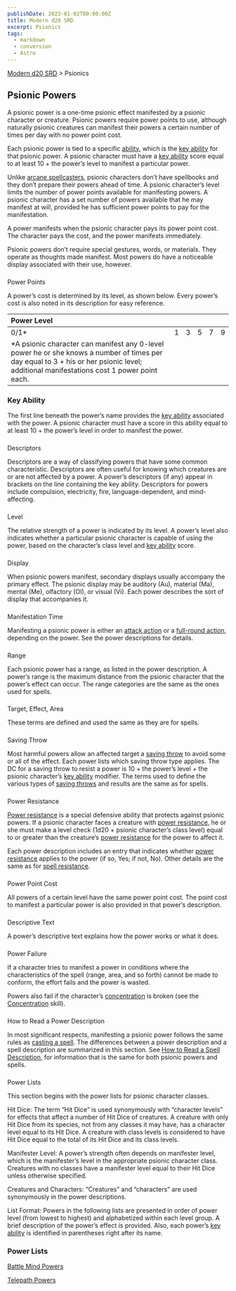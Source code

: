 ```yaml
---
publishDate: 2023-01-02T00:00:00Z
title: Modern d20 SRD
excerpt: Psionics
tags:
  - markdown
  - conversion
  - Astro
---
```


[Modern d20 SRD](/#modernD20) > Psionics

## Psionic Powers

A psionic power is a one-time psionic effect manifested by a psionic character or creature. Psionic powers require power points to use, although naturally psionic creatures can manifest their powers a certain number of times per day with no power point cost.

Each psionic power is tied to a specific [ability](modern-d20-srd-basics-ability-scores), which is the [key ability](modern-d20-srd-basics-ability-scores) for that psionic power. A psionic character must have a [key ability](modern-d20-srd-basics-ability-scores) score equal to at least 10 + the power’s level to manifest a particular power.

Unlike [arcane spellcasters](modern-d20-srd-fx-arcane-spells), psionic characters don’t have spellbooks and they don’t prepare their powers ahead of time. A psionic character’s level limits the number of power points available for manifesting powers. A psionic character has a set number of powers available that he may manifest at will, provided he has sufficient power points to pay for the manifestation.

A power manifests when the psionic character pays its power point cost. The character pays the cost, and the power manifests immediately.

Psionic powers don’t require special gestures, words, or materials. They operate as thoughts made manifest. Most powers do have a noticeable display associated with their use, however.

###

Power Points

A power’s cost is determined by its level, as shown below. Every power’s cost is also noted in its description for easy reference.

| Power Level                                                                                                                                                                              |     |     |     |     |     |
| :--------------------------------------------------------------------------------------------------------------------------------------------------------------------------------------- | :-: | :-: | :-: | :-: | --: |
| 0/1\*                                                                                                                                                                                    |  1  |  3  |  5  |  7  |   9 |
| \*A psionic character can manifest any 0-level power he or she knows a number of times per day equal to 3 + his or her psionic level; additional manifestations cost 1 power point each. |     |     |     |     |     |

### Key Ability

The first line beneath the power’s name provides the [key ability](modern-d20-srd-basics-ability-scores) associated with the power. A psionic character must have a score in this ability equal to at least 10 + the power’s level in order to manifest the power.

###

Descriptors

Descriptors are a way of classifying powers that have some common characteristic. Descriptors are often useful for knowing which creatures are or are not affected by a power. A power’s descriptors (if any) appear in brackets on the line containing the key ability. Descriptors for powers include compulsion, electricity, fire, language-dependent, and mind-affecting.

###

Level

The relative strength of a power is indicated by its level. A power’s level also indicates whether a particular psionic character is capable of using the power, based on the character’s class level and [key ability](modern-d20-srd-basics-ability-scores) score.

###

Display

When psionic powers manifest, secondary displays usually accompany the primary effect. The psionic display may be auditory (Au), material (Ma), mental (Me), olfactory (Ol), or visual (Vi). Each power describes the sort of display that accompanies it.

###

Manifestation Time

Manifesting a psionic power is either an [attack action](modern-d20-srd-combat-attack-actions) or a [full-round action](modern-d20-srd-combat-full-round-actions), depending on the power. See the power descriptions for details.

###

Range

Each psionic power has a range, as listed in the power description. A power’s range is the maximum distance from the psionic character that the power’s effect can occur. The range categories are the same as the ones used for spells.

###

Target, Effect, Area

These terms are defined and used the same as they are for spells.

###

Saving Throw

Most harmful powers allow an affected target a [saving throw](modern-d20-srd-basics-saving-throws) to avoid some or all of the effect. Each power lists which saving throw type applies. The DC for a saving throw to resist a power is 10 + the power’s level + the psionic character’s [key ability](modern-d20-srd-basics-ability-scores) modifier. The terms used to define the various types of [saving throws](modern-d20-srd-basics-saving-throws) and results are the same as for spells.

###

Power Resistance

[Power resistance](modern-d20-srd-special-abilities-power-resistance) is a special defensive ability that protects against psionic powers. If a psionic character faces a creature with [power resistance](modern-d20-srd-special-abilities-power-resistance), he or she must make a level check (1d20 + psionic character’s class level) equal to or greater than the creature’s [power resistance](modern-d20-srd-special-abilities-power-resistance) for the power to affect it.

Each power description includes an entry that indicates whether [power resistance](modern-d20-srd-special-abilities-power-resistance) applies to the power (if so, Yes; if not, No). Other details are the same as for [spell resistance](modern-d20-srd-special-abilities-spell-resistance).

###

Power Point Cost

All powers of a certain level have the same power point cost. The point cost to manifest a particular power is also provided in that power’s description.

###

Descriptive Text

A power’s descriptive text explains how the power works or what it does.

###

Power Failure

If a character tries to manifest a power in conditions where the characteristics of the spell (range, area, and so forth) cannot be made to conform, the effort fails and the power is wasted.

Powers also fail if the character’s [concentration](modern-d20-srd-skills-concentration) is broken (see the [Concentration](modern-d20-srd-skills-concentration) skill).

###

How to Read a Power Description

In most significant respects, manifesting a psionic power follows the same rules as [casting a spell](modern-d20-srd-fx-index). The differences between a power description and a spell description
are summarized in this section. See [How to Read a Spell Description](modern-d20-srd-fx-index), for information
that is the same for both psionic powers and spells.

###

Power Lists

This section begins with the power lists for psionic character classes.

Hit Dice: The term “Hit Dice” is used synonymously with “character levels” for effects that affect a number of Hit Dice of creatures. A creature with only Hit Dice from its species, not from any classes it may have, has a character level equal to its Hit Dice. A creature with class levels is considered to have Hit Dice equal to the total of its Hit Dice and its class levels.

Manifester Level: A power’s strength often depends on manifester level, which is the manifester’s level in the appropriate psionic character class. Creatures with no classes have a manifester level equal to their Hit Dice unless otherwise specified.

Creatures and Characters: “Creatures” and “characters” are used synonymously in the power descriptions.

List Format: Powers in the following lists are presented in order of power level (from lowest to highest) and alphabetized within each level group. A brief description of the power’s effect is provided. Also, each power’s [key ability](modern-d20-srd-basics-ability-scores) is identified in parentheses right after its name.

### Power Lists

[Battle Mind Powers](modern-d20-srd-psionics-battle-mind-powers)

[Telepath Powers](modern-d20-srd-psionics-telepath-powers)
